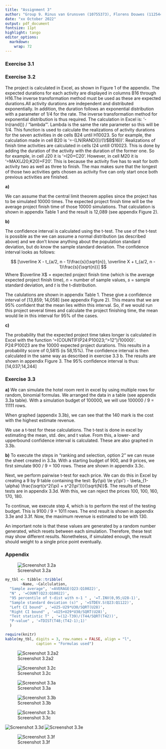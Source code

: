 ```yaml
---
title: "Assignment 3"
author: "Group 9. Rinus van Grunsven (10755373), Florens Douwes (11254483), Imad Lotfi (14651610)"
date: "xx October 2022"
output: pdf_document
fontsize: 11pt
highlight: tango
editor_options: 
  markdown: 
    wrap: 72
---
```


### Exercise 3.1


### Exercise 3.2

The project is calculated in Excel, as shown in Figure 1 of the appendix. The expected durations for each activity are displayed in columns B16 through H16.The inverse transformation method must be used as these are expected durations.All activity durations are independent and distributed exponentially. In addition, the duration follows an exponential distribution with a parameter of 1/4 for the rate. The inverse transformation method for exponential distribution is thus required. The calculation in Excel is: '-ln(rand()) / “lambda”'. Lambda is the same the rate parameter so this will be 1/4. 
This function is used to calculate the realizations of activity durations for the seven activities in de cells B24 until H10023. So for example, the calculation made in cell B20 is '=-(LN(RAND())/(1/$B$16))'. Realizations of finish time activities are calculated in cells I24 untill O10023. This is done by adding the duration of the activity with the duration of the former one. So for example, in cell J20 it is '=I20+C20'. However, in cell M20 it is '=MAX(J20;K20)+F20'. This is because the activity five has to wait for both activity two as well as three to finish. The max makes sure that the longest of those two activities gets chosen as activity five can only start once both previous activities are finished. 

**a)** 

We can assume that the central limit theorem applies since the project has to be simulated 10000 times. The expected project finish time will be the average project finish time of those 10000 simulations. That calculation is shown in appendix Table 1 and the result is 12,089 (see appendix Figure 2).


**b)** 

The confidence interval is calculated using the t-test. The use of the t-test is possible as the we can assume a normal distribution (as described above) and we don't know anything about the population standard deviation, but do know the sample standard deviation. The confidence interval looks as follows:

$$
[\overline X - t_{a/2, n - 1}\frac{s}{\sqrt{n}}, \overline X + t_{a/2, n - 1}\frac{s}{\sqrt{n}}]
$$
Where $\overline X$ = expected project finish time (which is the average expected project finish time), $n$ = number of sample values, $s$ = sample standard deviation, and $t$ is the t-distribution.

The calulations are shown in appendix Table 1. These give a confidence interval of [13,859; 14,058] (see appendix Figure 2). 
This means that we are 95% confident that the mean lies within this interval. So, if we would run this project several times and calculate the project finishing time, the mean would lie in this interval for 95% of the cases.

**c)** 

The probability that the expected project time takes longer is calculated in Excel with the function '=(COUNTIF(P24:P10023;">12")/10000)'. P24:P10023 are the 10000 expected project durations. This results in a probability score of 0,5815 (is 58,15%). 
The confidence interval is then calculated in the same way as described in exercise 3.3 b. The results are shown in appendix Figure 3. The 95\% confidence interval is thus: [14,037;14,244]


<!-- We start with the following null-hypothesis and alternative hypothesis: -->
<!-- $$ -->
<!-- H_0: \text{expected project duration} \le 12 -->
<!-- $$ -->
<!-- $$ -->
<!-- H_0: \text{expected project duration} > 12 -->
<!-- $$ -->

<!-- Then, we can use a t-test. We are going to use a t-test since we concluded in question a) that the central limit theorem applies and the standard deviation is unknown (see slide 22, lecture 2). -->


<!-- The probability that an expected project time is calculated using the test statistic T: -->

<!-- $$ -->
<!-- T = \frac{\overline X - \mu}{\frac{s}{\sqrt{n}}} -->
<!-- $$ -->
<!-- Where $\overline X$ = expected project finish time, $\mu$ = is the average expected project finish time, $s$ = the sample standard deviation, and $n$ = number of sample values.  -->
<!-- Excel's calculation is shown in appendix Table 1. The T-value is then used to calculate the p-value (see appendix Table 1).The p-value is 0,362 and the confidence interval is [11,883; 12,076]. Since the p-value is not lower than 0,05, we conclude that there is not enough statistical evidence to reject $H_0$. This can also be checked by looking at the interval. 12 lies within that interval which also means that we can not reject $H_0$.  -->







### Exercise 3.3

**a)** 
We can simulate the hotel room rent in excel by using multiple rows for random, binomial formulas. We arranged the data in a table (see appendix 3.3a table). With a simulation budget of 100000, we will use 100000 / 9 = 11111 rows.

When graphed (appendix 3.3b), we can see that the 140 mark is the cost with the highest estimate revenue.

We use a t-test for these calculations. The t-test is done in excel by estimating the mean, std. dev, and t value. From this, a lower- and upperbound confidence interval is calculated. These are also graphed in 3.3b. 

**b)**
To execute the steps in "ranking and selection, option 2" we can reuse the sheet created in 3.3a. With a starting budget of 900, and 9 prices, we first simulate 900 / 9 = 100 rows. These are shown in appendix 3.3c. 

Next, we perform pairwise t-test for each price. We can do this in Excel by creating a 9 by 9 table containing the test: $y(\pi) \le y(\pi') - \beta_{1-\alpha} \frac{\sqrt{s^2(\pi) + s^2(\pi')}}{\sqrt(N)}$. The results of these tests are in appendix 3.3d. With this, we can reject the prices 100, 100, 160, 170, 180.

To continue, we execute step 4, which is to perform the rest of the testing budget. This is 9100 / 9 = 1011 rows. The end result is shown in appendix 3.3e and 3.3f. Now, the maximum revenue is estimated to be with 130. 

An important note is that these values are generated by a random number generated, which resets between each simulation. Therefore, these test may show different results. Nonetheless, if simulated enough, the result should weight to a single price point eventually.

### Appendix

![Screenshot 3.2a](./exercise3,2a1.png) 
```r
my_tbl <- tibble::tribble(
       ~Name, ~Calclulation,
  "Sample average", '=AVERAGE(Q23:Q10022)',
  "N" , '=COUNT(Q23:Q10022)',
  "95 percentile of t-dist with n-1 " , '=T.INV(0,95;U28-1)',
  "Sample standard deviation (s)" , '=STDEV.S(Q23:Q1122)',
  "Left CI bound" , '=U25-U29*U30/SQRT(U28)',
  "Right CI bound" , '=U25+U29*U30/SQRT(U28)',
  "Test statistic T" , '=(12-T39)/(T44/SQRT(T42))',
  "P-value" , '=TDIST(T48;(T42-1);1)'
  )

require(knitr)
kable(my_tbl, digits = 3, row.names = FALSE, align = "l",
              caption = "Formulas used")
```



![Screenshot 3.2a2](./exercise3,2a2.png) 

![Screenshot 3.2c](./exercise3,2c.png) 


![Screenshot 3.3a](./3.3a-table.png) 



![Screenshot 3.3b](./3.3a-graph.png) 

![Screenshot 3.3c](./3.3b-table.png) 

![Screenshot 3.3d](./3.3b-test.png) 
![Screenshot 3.3e](./3.3b-complete.png) 

![Screenshot 3.3f](./3.3b-graph.png) 




